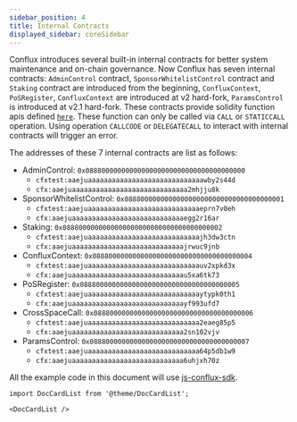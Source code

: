 ```yaml
---
sidebar_position: 4
title: Internal Contracts
displayed_sidebar: coreSidebar
---
```


Conflux introduces several built-in internal contracts for better system maintenance and on-chain governance. Now Conflux has seven internal contracts: `AdminControl` contract, `SponsorWhitelistControl` contract and `Staking` contract are introduced from the beginning, `ConfluxContext`, `PoSRegister`, `ConfluxContext` are introduced at v2 hard-fork, `ParamsControl` is introduced at v2.1 hard-fork. These contracts provide solidity function apis defined [`here`](https://github.com/Conflux-Chain/conflux-rust/tree/master/internal_contract/contracts). These function can only be called via `CALL` or `STATICCALL` operation. Using operation `CALLCODE` or `DELEGATECALL` to interact with internal contracts will trigger an error.

The addresses of these 7 internal contracts are list as follows:

- AdminControl: `0x0888000000000000000000000000000000000000`
    - `cfxtest:aaejuaaaaaaaaaaaaaaaaaaaaaaaaaaaaawby2s44d`
    - `cfx:aaejuaaaaaaaaaaaaaaaaaaaaaaaaaaaaa2mhjju8k`
- SponsorWhitelistControl: `0x0888000000000000000000000000000000000001`
    - `cfxtest:aaejuaaaaaaaaaaaaaaaaaaaaaaaaaaaaeprn7v0eh`
    - `cfx:aaejuaaaaaaaaaaaaaaaaaaaaaaaaaaaaegg2r16ar`
- Staking: `0x0888000000000000000000000000000000000002`
    - `cfxtest:aaejuaaaaaaaaaaaaaaaaaaaaaaaaaaaajh3dw3ctn`
    - `cfx:aaejuaaaaaaaaaaaaaaaaaaaaaaaaaaaajrwuc9jnb`
- ConfluxContext: `0x0888000000000000000000000000000000000004`
    - `cfxtest:aaejuaaaaaaaaaaaaaaaaaaaaaaaaaaaauv2xpkd3x`
    - `cfx:aaejuaaaaaaaaaaaaaaaaaaaaaaaaaaaau5xa6tk73`
- PoSRegister: `0x0888000000000000000000000000000000000005`
    - `cfxtest:aaejuaaaaaaaaaaaaaaaaaaaaaaaaaaaaytypk0th1`
    - `cfx:aaejuaaaaaaaaaaaaaaaaaaaaaaaaaaaayf993ufd7`
- CrossSpaceCall: `0x0888000000000000000000000000000000000006`
    - `cfxtest:aaejuaaaaaaaaaaaaaaaaaaaaaaaaaaaa2eaeg85p5`
    - `cfx:aaejuaaaaaaaaaaaaaaaaaaaaaaaaaaaa2sn102vjv`
- ParamsControl: `0x0888000000000000000000000000000000000007`
    - `cfxtest:aaejuaaaaaaaaaaaaaaaaaaaaaaaaaaaa64p5db1w9`
    - `cfx:aaejuaaaaaaaaaaaaaaaaaaaaaaaaaaaa6uhjxh70z`

All the example code in this document will use [js-conflux-sdk](https://github.com/Conflux-Chain/js-conflux-sdk).

```mdx-code-block
import DocCardList from '@theme/DocCardList';

<DocCardList />
```
